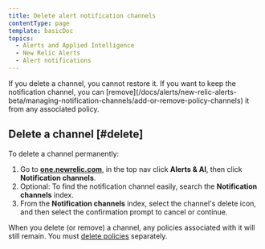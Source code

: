 ```yaml
---
title: Delete alert notification channels
contentType: page
template: basicDoc
topics:
  - Alerts and Applied Intelligence
  - New Relic Alerts
  - Alert notifications
---
```


<Callout variant="caution">
  If you delete a channel, you cannot restore it. If you want to keep the notification channel, you can [remove](/docs/alerts/new-relic-alerts-beta/managing-notification-channels/add-or-remove-policy-channels) it from any associated policy.
</Callout>

## Delete a channel [#delete]

To delete a channel permanently:

1. Go to **[one.newrelic.com](https://one.newrelic.com/ "Link opens in a new window.")**, in the top nav click **Alerts & AI**, then click **Notification channels**.
2. Optional: To find the notification channel easily, search the **Notification channels** index.
3. From the **Notification channels** index, select the channel's delete icon, and then select the confirmation prompt to cancel or continue.

When you delete (or remove) a channel, any policies associated with it will still remain. You must [delete policies](/docs/alerts/new-relic-alerts-beta/updating-alert-policies/disable-or-delete-alert-policies-conditions) separately.
